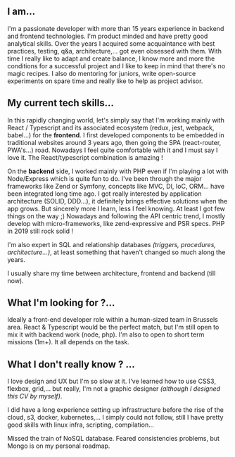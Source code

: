## I am...

I'm a passionate developer with more than 15 years experience in backend and frontend technologies.
I'm product minded and have pretty good analytical skills. Over the years I acquired some
acquaintance with best practices, testing, q&a, architecture,... got even obsessed with them.
With time I really like to adapt and create balance, I know more and more the conditions for
a successful project and I like to keep in mind that there's no magic recipes. I also do mentoring for
juniors, write open-source experiments on spare time and really like to help as project advisor.

## My current tech skills...

In this rapidly changing world, let's simply say that I'm working mainly with React / Typescript and its
associated ecosystem (redux, jest, webpack, babel...) for the **frontend**.
I first developed components to be embedded in traditional websites around 3 years ago,
then going the SPA (react-router, PWA's...) road. Nowadays I feel quite comfortable with it
and I must say I love it. The React/typescript combination is amazing !

On the **backend** side, I worked mainly with PHP even if I'm playing a lot with Node/Express which is quite
fun to do. I've been through the major frameworks like Zend or Symfony, concepts like MVC, DI, IoC, ORM... have
been integrated long time ago. I got really interested by application architecture (SOLID, DDD...), it definitely
brings effective solutions when the app grows. But sincerely more I learn, less I feel knowing.
At least I got few things on the way ;)
Nowadays and following the API centric trend, I mostly develop with micro-frameworks, like zend-expressive and
PSR specs. PHP in 2019 still rock solid !

I'm also expert in SQL and relationship databases *(triggers, procedures, architecture...)*, at least something
that haven't changed so much along the years.

I usually share my time between architecture, frontend and backend (till now).

## What I'm looking for ?...

Ideally a front-end developer role within a human-sized team in Brussels area.
React & Typescript would be the perfect match, but I'm still open to mix it
with backend work (node, php). I'm also to open to short term missions (1m+). It all depends on the task.


## What I don't really know ? ...

I love design and UX but I'm so slow at it. I've
learned how to use CSS3, flexbox, grid,...
but really, I'm not a graphic designer *(although I designed this CV by myself)*.

I did have a long experience setting up infrastructure before the rise of the cloud, s3, docker, kubernetes,...
I simply could not follow, still I have pretty good skills with linux infra, scripting, compilation...

Missed the train of NoSQL database. Feared consistencies problems, but Mongo is on my personal roadmap.









